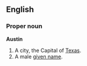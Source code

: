 ==English==

===Proper noun===
'''Austin'''
# A city, the Capital of [[Texas]].
# A male [[given name]].